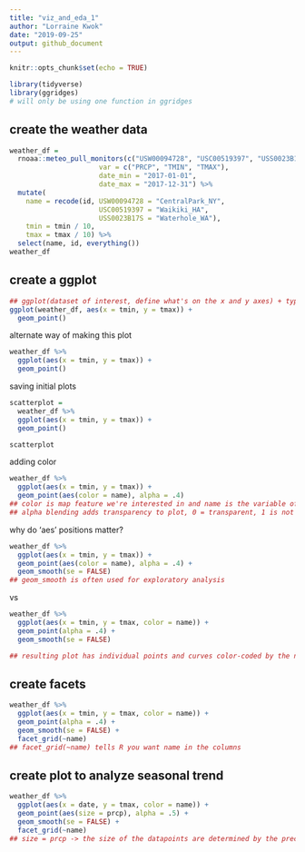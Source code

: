 ```yaml
---
title: "viz_and_eda_1"
author: "Lorraine Kwok"
date: "2019-09-25"
output: github_document
---
```


```r
knitr::opts_chunk$set(echo = TRUE)

library(tidyverse)
library(ggridges)
# will only be using one function in ggridges
```

## create the weather data 

```r
weather_df = 
  rnoaa::meteo_pull_monitors(c("USW00094728", "USC00519397", "USS0023B17S"),
                      var = c("PRCP", "TMIN", "TMAX"), 
                      date_min = "2017-01-01",
                      date_max = "2017-12-31") %>%
  mutate(
    name = recode(id, USW00094728 = "CentralPark_NY", 
                      USC00519397 = "Waikiki_HA",
                      USS0023B17S = "Waterhole_WA"),
    tmin = tmin / 10,
    tmax = tmax / 10) %>%
  select(name, id, everything())
weather_df
```

## create a ggplot

```r
## ggplot(dataset of interest, define what's on the x and y axes) + type of plot
ggplot(weather_df, aes(x = tmin, y = tmax)) + 
  geom_point()
```

alternate way of making this plot

```r
weather_df %>%
  ggplot(aes(x = tmin, y = tmax)) +
  geom_point()
```

saving initial plots

```r
scatterplot =
  weather_df %>%
  ggplot(aes(x = tmin, y = tmax)) +
  geom_point()

scatterplot
```

adding color

```r
weather_df %>%
  ggplot(aes(x = tmin, y = tmax)) +
  geom_point(aes(color = name), alpha = .4)
## color is map feature we're interested in and name is the variable of interest
## alpha blending adds transparency to plot, 0 = transparent, 1 is not at all 
```

why do 'aes' positions matter?

```r
weather_df %>%
  ggplot(aes(x = tmin, y = tmax)) +
  geom_point(aes(color = name), alpha = .4) +
  geom_smooth(se = FALSE)
## geom_smooth is often used for exploratory analysis
```

vs

```r
weather_df %>%
  ggplot(aes(x = tmin, y = tmax, color = name)) +
  geom_point(alpha = .4) +
  geom_smooth(se = FALSE)

## resulting plot has individual points and curves color-coded by the name 
```

## create facets
```r
weather_df %>%
  ggplot(aes(x = tmin, y = tmax, color = name)) +
  geom_point(alpha = .4) +
  geom_smooth(se = FALSE) +
  facet_grid(~name)
## facet_grid(~name) tells R you want name in the columns
```

## create plot to analyze seasonal trend
```r
weather_df %>%
  ggplot(aes(x = date, y = tmax, color = name)) +
  geom_point(aes(size = prcp), alpha = .5) +
  geom_smooth(se = FALSE) +
  facet_grid(~name)
## size = prcp -> the size of the datapoints are determined by the precipitation data
```


